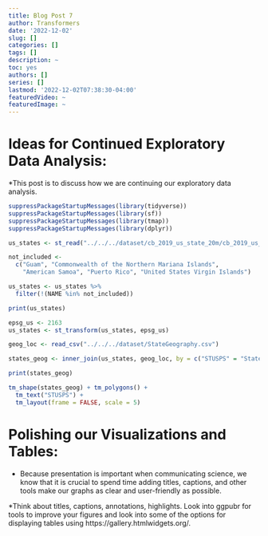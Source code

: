 ```yaml
---
title: Blog Post 7
author: Transformers
date: '2022-12-02'
slug: []
categories: []
tags: []
description: ~
toc: yes
authors: []
series: []
lastmod: '2022-12-02T07:38:30-04:00'
featuredVideo: ~
featuredImage: ~
---
```


# Ideas for Continued Exploratory Data Analysis:
*This post is to discuss how we are continuing our exploratory data analysis.


```r
suppressPackageStartupMessages(library(tidyverse))
suppressPackageStartupMessages(library(sf))
suppressPackageStartupMessages(library(tmap))
suppressPackageStartupMessages(library(dplyr))
```

```r

us_states <- st_read("../../../dataset/cb_2019_us_state_20m/cb_2019_us_state_20m.shp", quiet = TRUE)

not_included <-
  c("Guam", "Commonwealth of the Northern Mariana Islands",
    "American Samoa", "Puerto Rico", "United States Virgin Islands")

us_states <- us_states %>%
  filter(!(NAME %in% not_included))

print(us_states)
```

```r

epsg_us <- 2163
us_states <- st_transform(us_states, epsg_us)
```

```r

geog_loc <- read_csv("../../../dataset/StateGeography.csv")

states_geog <- inner_join(us_states, geog_loc, by = c("STUSPS" = "State", "NAME" = "FullStateName"))

print(states_geog)
```

```r

tm_shape(states_geog) + tm_polygons() + 
  tm_text("STUSPS") +
  tm_layout(frame = FALSE, scale = 5)
```

# Polishing our Visualizations and Tables: 
* Because presentation is important when communicating science, we know that it is crucial to spend time adding titles, captions, and other tools make our graphs as clear and user-friendly as possible. 

*Think about titles, captions, annotations, highlights. Look into ggpubr for tools to improve your figures and look into some of the options for displaying tables using https://gallery.htmlwidgets.org/.
